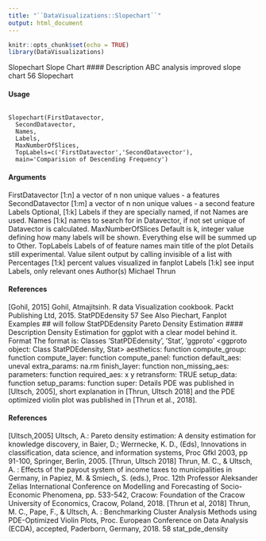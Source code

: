 ```yaml
---
title: "``DataVisualizations::Slopechart``"
output: html_document
---
```




```r
knitr::opts_chunk$set(echo = TRUE)
library(DataVisualizations)
```

Slopechart Slope Chart
#### Description
ABC analysis improved slope chart
56 Slopechart

#### Usage

<pre><code>
Slopechart(FirstDatavector,
  SecondDatavector,
  Names,
  Labels,
  MaxNumberOfSlices,
  TopLabels=c('FirstDatavector','SecondDatavector'),
  main='Comparision of Descending Frequency')
</code></pre>

#### Arguments
FirstDatavector
[1:n] a vector of n non unique values - a features
SecondDatavector
[1:m] a vector of n non unique values - a second feature
Labels Optional, [1:k] Labels if they are specially named, if not Names are used.
Names [1:k] names to search for in Datavector, if not set unique of Datavector is calculated.
MaxNumberOfSlices
Default is k, integer value defining how many labels will be shown. Everything
else will be summed up to Other.
TopLabels Labels of of feature names
main title of the plot
Details
still experimental.
Value
silent output by calling invisible of a list with
Percentages [1:k] percent values visualized in fanplot
Labels [1:k] see input Labels, only relevant ones
Author(s)
Michael Thrun

#### References

[Gohil, 2015] Gohil, Atmajitsinh. R data Visualization cookbook. Packt Publishing Ltd, 2015.
StatPDEdensity 57
See Also
Piechart, Fanplot
Examples
## will follow
StatPDEdensity Pareto Density Estimation
#### Description
Density Estimation for ggplot with a clear model behind it.
Format
The format is: Classes ’StatPDEdensity’, ’Stat’, ’ggproto’ <ggproto object: Class StatPDEdensity,
Stat> aesthetics: function compute_group: function compute_layer: function compute_panel: function
default_aes: uneval extra_params: na.rm finish_layer: function non_missing_aes: parameters:
function required_aes: x y retransform: TRUE setup_data: function setup_params: function super:
<ggproto object: Class Stat>
Details
PDE was published in [Ultsch, 2005], short explanation in [Thrun, Ultsch 2018] and the PDE
optimized violin plot was published in [Thrun et al., 2018].

#### References

[Ultsch,2005] Ultsch, A.: Pareto density estimation: A density estimation for knowledge discovery,
in Baier, D.; Werrnecke, K. D., (Eds), Innovations in classification, data science, and information
systems, Proc Gfkl 2003, pp 91-100, Springer, Berlin, 2005.
[Thrun, Ultsch 2018] Thrun, M. C., & Ultsch, A. : Effects of the payout system of income taxes
to municipalities in Germany, in Papiez, M. & Smiech„ S. (eds.), Proc. 12th Professor Aleksander
Zelias International Conference on Modelling and Forecasting of Socio-Economic Phenomena, pp.
533-542, Cracow: Foundation of the Cracow University of Economics, Cracow, Poland, 2018.
[Thrun et al, 2018] Thrun, M. C., Pape, F., & Ultsch, A. : Benchmarking Cluster Analysis Methods
using PDE-Optimized Violin Plots, Proc. European Conference on Data Analysis (ECDA),
accepted, Paderborn, Germany, 2018.
58 stat_pde_density
